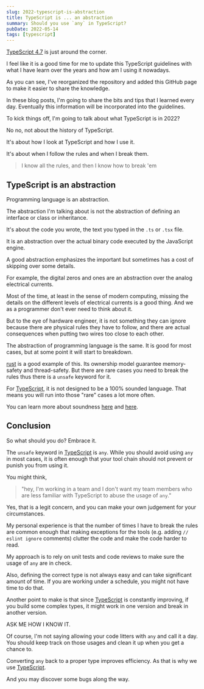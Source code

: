 ```yaml
---
slug: 2022-typescript-is-abstraction
title: TypeScript is ... an abstraction
summary: Should you use `any` in TypeScript?
pubDate: 2022-05-14
tags: [typescript]
---
```


[TypeScript 4.7] is just around the corner.

I feel like it is a good time for me to update this TypeScript guidelines
with what I have learn over the years and how am I using it nowadays.

As you can see,
I've reorganized the repository and added this GitHub page
to make it easier to share the knowledge.

In these blog posts,
I'm going to share the bits and tips that I learned every day.
Eventually this information will be incorporated into the guidelines.

To kick things off, I'm going to talk about what TypeScript is in 2022?

No no, not about the history of TypeScript.

It's about how I look at TypeScript and how I use it.

It's about when I follow the rules and when I break them.

> I know all the rules, and then I know how to break 'em

## TypeScript is an abstraction

Programming language is an abstraction.

The abstraction I'm talking about is not the abstraction of defining an interface or class or inheritance.

It's about the code you wrote, the text you typed in the `.ts` or `.tsx` file.

It is an abstraction over the actual binary code executed by the JavaScript engine.

A good abstraction emphasizes the important but sometimes has a cost of skipping over some details.

For example, the digital zeros and ones are an abstraction over the analog electrical currents.

Most of the time, at least in the sense of modern computing,
missing the details on the different levels of electrical currents is a good thing.
And we as a programmer don't ever need to think about it.

But to the eye of hardware engineer,
it is not something they can ignore because there are physical rules they have to follow,
and there are actual consequences when putting two wires too close to each other.

The abstraction of programming language is the same.
It is good for most cases, but at some point it will start to breakdown.

[rust] is a good example of this.
Its ownership model guarantee memory-safety and thread-safety.
But there are rare cases you need to break the rules thus there is a `unsafe` keyword for it.

For [TypeScript], it is not designed to be a 100% sounded language.
That means you will run into those "rare" cases a lot more often.

You can learn more about soundness [here][note-on-soundness] and [here][example-soundness].

## Conclusion

So what should you do? Embrace it.

The `unsafe` keyword in [TypeScript] is `any`.
While you should avoid using `any` in most cases,
it is often enough that your tool chain should not prevent or punish you from using it.

You might think,

> "hey, I'm working in a team and I don't want my team members who are less familiar with TypeScript to abuse the usage of `any`."

Yes, that is a legit concern,
and you can make your own judgement for your circumstances.

My personal experience is that the number of times I have to break the rules are common enough that making exceptions for the tools (e.g. adding `// eslint ignore` comments) clutter the code and make the code harder to read.

My approach is to rely on unit tests and code reviews to make sure the usage of `any` are in check.

Also, defining the correct type is not always easy and can take significant amount of time.
If you are working under a schedule, you might not have time to do that.

Another point to make is that since [TypeScript] is constantly improving,
if you build some complex types, it might work in one version and break in another version.

ASK ME HOW I KNOW IT.

Of course, I'm not saying allowing your code litters with `any` and call it a day.
You should keep track on those usages and clean it up when you get a chance to.

Converting `any` back to a proper type improves efficiency.
As that is why we use [TypeScript].

And you may discover some bugs along the way.

[rust]: https://www.rust-lang.org/
[TypeScript]: https://www.typescriptlang.org/
[TypeScript 4.7]: https://devblogs.microsoft.com/typescript/announcing-typescript-4-7-rc/
[note-on-soundness]: https://www.typescriptlang.org/docs/handbook/type-compatibility.html#a-note-on-soundness
[example-soundness]: https://www.typescriptlang.org/play?strictFunctionTypes=false#example/soundness
